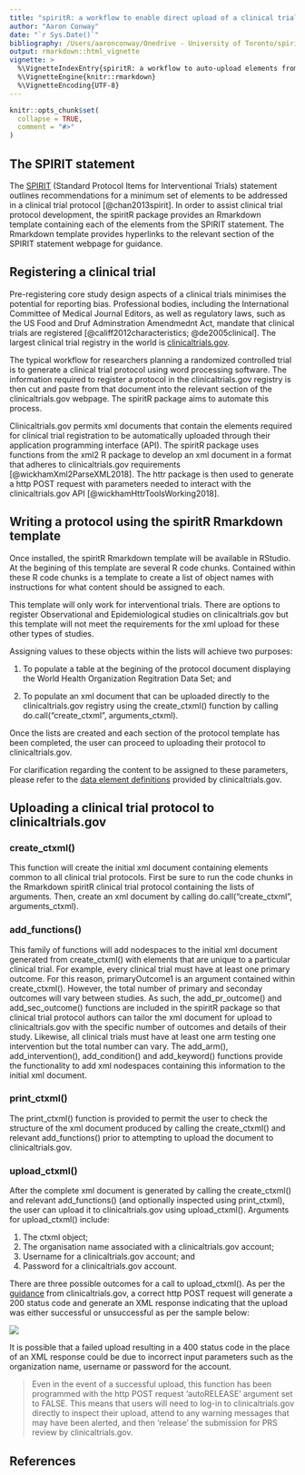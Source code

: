 ```yaml
---
title: "spiritR: a workflow to enable direct upload of a clinical trial protocol to clinicaltrials.gov"
author: "Aaron Conway"
date: "`r Sys.Date()`"
bibliography: /Users/aaronconway/Onedrive - University of Toronto/spiritR/references.bib
output: rmarkdown::html_vignette
vignette: >
  %\VignetteIndexEntry{spiritR: a workflow to auto-upload elements from a clinical trial protocol to clinicaltrials.gov}
  %\VignetteEngine{knitr::rmarkdown}
  %\VignetteEncoding{UTF-8}
---
```


```r
knitr::opts_chunk$set(
  collapse = TRUE,
  comment = "#>"
)
```

## The SPIRIT statement

The [SPIRIT](http://spirit-statement.org) (Standard Protocol Items for Interventional Trials) statement outlines recommendations for a minimum set of elements to be addressed in a  clinical trial protocol [@chan2013spirit]. In order to assist clinical trial protocol development, the spiritR package provides an Rmarkdown template containing each of the elements from the SPIRIT statement. The Rmarkdown template provides hyperlinks to the relevant section of the SPIRIT statement webpage for guidance.

## Registering a clinical trial

Pre-registering core study design aspects of a clinical trials minimises the potential for reporting bias. Professional bodies, including the International Committee of Medical Journal Editors, as well as regulatory laws, such as the US Food and Druf Adminstration Amendmednt Act, mandate that clinical trials are registered [@califf2012characteristics; @de2005clinical]. The largest clinical trial registry in the world is [clinicaltrials.gov](http://www.clinicaltrials.gov).

The typical workflow for researchers planning a randomized controlled trial is to generate a clinical trial protocol using word processing software. The information required to register a protocol in the clinicaltrials.gov registry is then cut and paste from that document into the relevant section of the clinicaltrials.gov webpage. The spiritR package aims to automate this process. 

Clinicaltrials.gov permits xml documents that contain the elements required for clinical trial registration to be automatically uploaded through their application programming interface (API). The spiritR package uses functions from the xml2 R package to develop an xml document in a format that adheres to clinicaltrials.gov requirements [@wickhamXml2ParseXML2018]. The httr package is then used to generate a http POST request with parameters needed to interact with the clinicaltrials.gov API [@wickhamHttrToolsWorking2018]. 

## Writing a protocol using the spiritR Rmarkdown template

Once installed, the spiritR Rmarkdown template will be available in RStudio. At the begining of this template are several R code chunks. Contained within these R code chunks is a template to create a list of object names with instructions for what content should be assigned to each.

This template will only work for interventional trials. There are options to register Observational and Epidemiological studies on clinicaltrials.gov but this template will not meet the requirements for the xml upload for these other types of studies.

Assigning values to these objects within the lists will achieve two purposes:

1. To populate a table at the begining of the protocol document displaying the World Health Organization Regitration Data Set; and

2. To populate an xml document that can be uploaded directly to the clinicaltrials.gov registry using the create_ctxml() function by calling do.call("create_ctxml", arguments_ctxml).

Once the lists are created and each section of the protocol template has been completed, the user can proceed to uploading their protocol to clinicaltrials.gov.

For clarification regarding the content to be assigned to these parameters, please refer to the [data element definitions](https://prsinfo.clinicaltrials.gov/definitions.html) provided by clinicaltrials.gov.

## Uploading a clinical trial protocol to clinicaltrials.gov

### create_ctxml()

This function will create the initial xml document containing elements common to all clinical trial protocols. First be sure to run the code chunks in the Rmarkdown spiritR clinical trial protocol containing the lists of arguments. Then, create an xml document by calling do.call("create_ctxml", arguments_ctxml). 

### add_functions()

This family of functions will add nodespaces to the initial xml document generated from create_ctxml() with elements that are unique to a particular clinical trial. For example, every clinical trial must have at least one primary outcome. For this reason, primaryOutcome1 is an argument contained within create_ctxml(). However, the total number of primary and seconday outcomes will vary between studies. As such, the add_pr_outcome() and add_sec_outcome() functions are included in the spiritR package so that clinical trial protocol authors can tailor the xml document for upload to clinicaltrials.gov with the specific number of outcomes and details of their study. Likewise, all clinical trials must have at least one arm testing one intervention but the total number can vary. The add_arm(), add_intervention(), add_condition() and add_keyword() functions provide the functionality to add xml nodespaces containing this information to the initial xml document.

### print_ctxml()

The print_ctxml() function is provided to permit the user to check the structure of the xml document produced by calling the create_ctxml() and relevant add_functions() prior to attempting to upload the document to clinicaltrials.gov. 

### upload_ctxml()

After the complete xml document is generated by calling the create_ctxml() and relevant add_functions() (and optionally inspected using print_ctxml), the user can upload it to clinicaltrials.gov using upload_ctxml(). Arguments for upload_ctxml() include:

1. The ctxml object;
2. The organisation name associated with a clinicaltrials.gov account;
3. Username for a clinicaltrials.gov account; and
4. Password for a clinicaltrials.gov account.

There are three possible outcomes for a call to upload_ctxml(). As per the [guidance](https://prsinfo.clinicaltrials.gov/prs-users-guide.html#xml) from clinicaltrials.gov, a correct http POST request will generate a 200 status code and generate an XML response indicating that the upload was either successful or unsuccessful as per the sample below:

![](example-response.png)

It is possible that a failed upload resulting in a 400 status code in the place of an XML response could be due to incorrect input parameters such as the organization name, username or password for the account.


>Even in the event of a successful upload, this function has been programmed with the http POST request 'autoRELEASE' argument set to FALSE. This means that users will need to log-in to clinicaltrials.gov directly to inspect their upload, attend to any warning messages that may have been alerted, and then 'release' the submission for PRS review by clinicaltrials.gov.

## References



